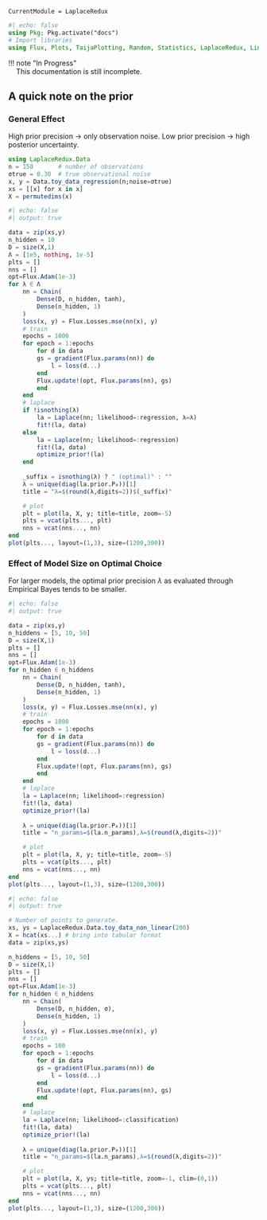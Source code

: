 ```@meta
CurrentModule = LaplaceRedux
```

```julia
#| echo: false
using Pkg; Pkg.activate("docs")
# Import libraries
using Flux, Plots, TaijaPlotting, Random, Statistics, LaplaceRedux, LinearAlgebra
```

| !!! note \"In Progress\"
|     This documentation is still incomplete. 

## A quick note on the prior 

### General Effect

High prior precision $\rightarrow$ only observation noise. Low prior precision $\rightarrow$ high posterior uncertainty.

```julia
using LaplaceRedux.Data
n = 150       # number of observations
σtrue = 0.30  # true observational noise
x, y = Data.toy_data_regression(n;noise=σtrue)
xs = [[x] for x in x]
X = permutedims(x)
```


```julia
#| echo: false
#| output: true

data = zip(xs,y)
n_hidden = 10
D = size(X,1)
Λ = [1e5, nothing, 1e-5]
plts = []
nns = []
opt=Flux.Adam(1e-3)
for λ ∈ Λ
    nn = Chain(
        Dense(D, n_hidden, tanh),
        Dense(n_hidden, 1)
    )  
    loss(x, y) = Flux.Losses.mse(nn(x), y)
    # train
    epochs = 1000
    for epoch = 1:epochs
        for d in data
        gs = gradient(Flux.params(nn)) do
            l = loss(d...)
        end
        Flux.update!(opt, Flux.params(nn), gs)
        end
    end
    # laplace
    if !isnothing(λ)
        la = Laplace(nn; likelihood=:regression, λ=λ)
        fit!(la, data)  
    else
        la = Laplace(nn; likelihood=:regression)
        fit!(la, data)  
        optimize_prior!(la)
    end
    
    _suffix = isnothing(λ) ? " (optimal)" : ""
    λ = unique(diag(la.prior.P₀))[1]
    title = "λ=$(round(λ,digits=2))$(_suffix)"

    # plot 
    plt = plot(la, X, y; title=title, zoom=-5)
    plts = vcat(plts..., plt)
    nns = vcat(nns..., nn)
end
plot(plts..., layout=(1,3), size=(1200,300))
```


### Effect of Model Size on Optimal Choice

For larger models, the optimal prior precision $\lambda$ as evaluated through Empirical Bayes tends to be smaller.

```julia
#| echo: false
#| output: true

data = zip(xs,y)
n_hiddens = [5, 10, 50]
D = size(X,1)
plts = []
nns = []
opt=Flux.Adam(1e-3)
for n_hidden ∈ n_hiddens
    nn = Chain(
        Dense(D, n_hidden, tanh),
        Dense(n_hidden, 1)
    )  
    loss(x, y) = Flux.Losses.mse(nn(x), y)
    # train
    epochs = 1000
    for epoch = 1:epochs
        for d in data
        gs = gradient(Flux.params(nn)) do
            l = loss(d...)
        end
        Flux.update!(opt, Flux.params(nn), gs)
        end
    end
    # laplace
    la = Laplace(nn; likelihood=:regression)
    fit!(la, data)  
    optimize_prior!(la)
    
    λ = unique(diag(la.prior.P₀))[1]
    title = "n_params=$(la.n_params),λ=$(round(λ,digits=2))"

    # plot 
    plt = plot(la, X, y; title=title, zoom=-5)
    plts = vcat(plts..., plt)
    nns = vcat(nns..., nn)
end
plot(plts..., layout=(1,3), size=(1200,300))
```


```julia
#| echo: false
#| output: true

# Number of points to generate.
xs, ys = LaplaceRedux.Data.toy_data_non_linear(200)
X = hcat(xs...) # bring into tabular format
data = zip(xs,ys)

n_hiddens = [5, 10, 50]
D = size(X,1)
plts = []
nns = []
opt=Flux.Adam(1e-3)
for n_hidden ∈ n_hiddens
    nn = Chain(
        Dense(D, n_hidden, σ),
        Dense(n_hidden, 1)
    )  
    loss(x, y) = Flux.Losses.mse(nn(x), y)
    # train
    epochs = 100
    for epoch = 1:epochs
        for d in data
        gs = gradient(Flux.params(nn)) do
            l = loss(d...)
        end
        Flux.update!(opt, Flux.params(nn), gs)
        end
    end
    # laplace
    la = Laplace(nn; likelihood=:classification)
    fit!(la, data)  
    optimize_prior!(la)
    
    λ = unique(diag(la.prior.P₀))[1]
    title = "n_params=$(la.n_params),λ=$(round(λ,digits=2))"

    # plot 
    plt = plot(la, X, ys; title=title, zoom=-1, clim=(0,1))
    plts = vcat(plts..., plt)
    nns = vcat(nns..., nn)
end
plot(plts..., layout=(1,3), size=(1200,300))
```